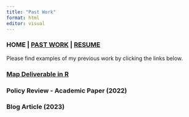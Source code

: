 ```yaml
---
title: "Past Work"
format: html
editor: visual
---
```


### HOME \| [PAST WORK](https://syoshiro.github.io/web-portfolio/Past%20Work) \| [RESUME](https://github.com/syoshiro/web-portfolio/blob/main/Sarina%20Oshiro%20Resume%202024.pdf)

Please find examples of my previous work by clicking the links below.

### [Map Deliverable in R](https://syoshiro.github.io/web-portfolio/Map)

### Policy Review - Academic Paper (2022)

### Blog Article (2023)
